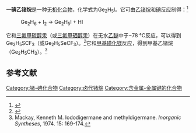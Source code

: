 {{Chembox
| Name = 
| NameEn = iododigermane
| ImageFile = monoiododigermane.png
|  ImageSize = 
|  ImageAlt = 
| IUPACName = 
| IUPACNameZh = 
| OtherNames = 碘代乙锗烷
| Section1 = {{Chembox Identifiers
|   CASNo = 19021-93-3
|   CASNo_Ref = {{cascite|correct|CAS}}
|   PubChem = 
|   SMILES = I[GeH2][GeH3] }}
| Section2 = {{Chembox Properties
| Ge=2 | H=5 | I=1
|   Formula = 
|   MolarMass = 
|   Appearance = 
|   Density = 
|   MeltingPt = {{convert|−17|C|K}}<ref>MacKay, K. M.; Roebuck, P. J. Digermanyl iodide. ''Journal of the Chemical Society'', 1964. pp 1195-1196.</ref>
|   BoilingPt = 
|   Solubility =  }}
| Section3 = {{Chembox Hazards
|   MainHazards = 
|   FlashPt = 
|   Autoignition =  }}
}}
'''一碘乙锗烷'''是一种[[无机化合物|无机化合物]]，化学式为Ge<sub>2</sub>H<sub>5</sub>I。它可由[[乙锗烷|乙锗烷]]和[[碘|碘]]反应制得：<ref>{{cite journal|journal=Journal of Inorganic and Nuclear Chemistry|volume=28|issue=6-7|language=en|date=1966-06|pages=1377–1384|doi=10.1016/0022-1902(66)80170-7|url=https://linkinghub.elsevier.com/retrieve/pii/0022190266801707|title=Germyl and digermanyl halides|accessdate=2021-01-26|author=K.M. Mackay, P. Robinson, E.J. Spanier, A.G. MacDiarmid|archive-date=2018-06-27|archive-url=https://web.archive.org/web/20180627174924/https://linkinghub.elsevier.com/retrieve/pii/0022190266801707}}</ref>
: Ge<sub>2</sub>H<sub>6</sub> + I<sub>2</sub> → Ge<sub>2</sub>H<sub>5</sub>I + HI
它和[[三氟甲硫醇汞|三氟甲硫醇汞]]（或[[三氟甲硒醇汞|三氟甲硒醇汞]]）在无水[[乙醚|乙醚]]中于−78 °C反应，可以得到Ge<sub>2</sub>H<sub>5</sub>SCF<sub>3</sub>（或Ge<sub>2</sub>H<sub>5</sub>SeCF<sub>3</sub>）。<ref>{{cite journal|journal=Inorganic Chemistry|volume=18|issue=3|language=en|issn=0020-1669|date=1979-03|pages=538–543|doi=10.1021/ic50193a002|url=https://pubs.acs.org/doi/abs/10.1021/ic50193a002|title=Trifluoromethylthio and trifluoromethylseleno derivatives of germane and digermane|accessdate=2021-01-26|author=Rupert D. Holmes-Smith, Stephen R. Stobart|archive-date=2022-03-19|archive-url=https://web.archive.org/web/20220319193457/https://pubs.acs.org/doi/abs/10.1021/ic50193a002}}</ref>它和[[甲基碘化镁|甲基碘化镁]]反应，得到甲基乙锗烷（Ge<sub>2</sub>H<sub>5</sub>CH<sub>3</sub>）。<ref>Mackay, Kenneth M. Iododigermane and methyldigermane. ''Inorganic Syntheses'', 1974. 15: 169-174.</ref>

==参考文献==
{{reflist}}

{{锗化合物}}

[[Category:锗-碘化合物|Category:锗-碘化合物]]
[[Category:卤代锗烷|Category:卤代锗烷]]
[[Category:含金属-金属键的化合物|Category:含金属-金属键的化合物]]
